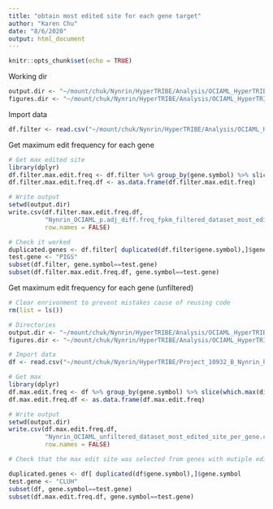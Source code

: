 ```yaml
---
title: "obtain most edited site for each gene target"
author: "Karen Chu"
date: "8/6/2020"
output: html_document
---
```


```r
knitr::opts_chunk$set(echo = TRUE)
```

Working dir

```r
output.dir <- "~/mount/chuk/Nynrin/HyperTRIBE/Analysis/OCIAML_HyperTRIBE_Analysis/non-trimmed_reads/output/"
figures.dir <- "~/mount/chuk/Nynrin/HyperTRIBE/Analysis/OCIAML_HyperTRIBE_Analysis/non-trimmed_reads/figures/"
```

Import data

```r
df.filter <- read.csv("~/mount/chuk/Nynrin/HyperTRIBE/Analysis/OCIAML_HyperTRIBE_Analysis/non-trimmed_reads/output/Nynrin_OCIAML_Sample_O_ADAR_vs_Sample_O_ctrl_snp_counts_significance_fpkm_filter.csv")
```

Get maximum edit frequency for each gene

```r
# Get max edited site
library(dplyr)
df.filter.max.edit.freq <- df.filter %>% group_by(gene.symbol) %>% slice(which.max(diff.frequency))
df.filter.max.edit.freq.df <- as.data.frame(df.filter.max.edit.freq)

# Write output
setwd(output.dir)
write.csv(df.filter.max.edit.freq.df, 
          "Nynrin_OCIAML_p.adj_diff.freq_fpkm_filtered_dataset_most_edited_site_per_gene.csv",
          row.names = FALSE)

# Check it worked
duplicated.genes <- df.filter[ duplicated(df.filter$gene.symbol),]$gene.symbol
test.gene <- "PIGS"
subset(df.filter, gene.symbol==test.gene)
subset(df.filter.max.edit.freq.df, gene.symbol==test.gene)
```

Get maximum edit frequency for each gene (unfiltered)

```r
# Clear enrivonment to prevent mistakes cause of reusing code
rm(list = ls())

# Directories
output.dir <- "~/mount/chuk/Nynrin/HyperTRIBE/Analysis/OCIAML_HyperTRIBE_Analysis/non-trimmed_reads/output/"
figures.dir <- "~/mount/chuk/Nynrin/HyperTRIBE/Analysis/OCIAML_HyperTRIBE_Analysis/non-trimmed_reads/figures/"

# Import data
df <- read.csv("~/mount/chuk/Nynrin/HyperTRIBE/Project_10932_B_Nynrin_hypertribe/beta-binom_output/non-trimmed_reads/OCIAML/output/Nynrin_OCIAML_Sample_O_ADAR_vs_Sample_O_ctrl_snp_counts_significance_fpkm.csv")

# Get max
library(dplyr)
df.max.edit.freq <- df %>% group_by(gene.symbol) %>% slice(which.max(diff.frequency))
df.max.edit.freq.df <- as.data.frame(df.max.edit.freq)

# Write output
setwd(output.dir)
write.csv(df.max.edit.freq.df, 
          "Nynrin_OCIAML_unfiltered_dataset_most_edited_site_per_gene.csv",
          row.names = FALSE)

# Check that the max edit site was selected from genes with mutiple edit sites

duplicated.genes <- df[ duplicated(df$gene.symbol),]$gene.symbol
test.gene <- "CLUH"
subset(df, gene.symbol==test.gene)
subset(df.max.edit.freq.df, gene.symbol==test.gene)
```


